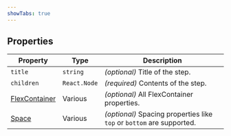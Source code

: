 ```yaml
---
showTabs: true
---
```


## Properties

| Property                                                       | Type         | Description                                                           |
| -------------------------------------------------------------- | ------------ | --------------------------------------------------------------------- |
| `title`                                                        | `string`     | _(optional)_ Title of the step.                                       |
| `children`                                                     | `React.Node` | _(required)_ Contents of the step.                                    |
| [FlexContainer](/uilib/extensions/forms/Layout/FlexContainer/) | Various      | _(optional)_ All FlexContainer properties.                            |
| [Space](/uilib/components/space/properties)                    | Various      | _(optional)_ Spacing properties like `top` or `bottom` are supported. |

